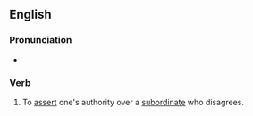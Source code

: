 ==English==

===Pronunciation===
* {{audio|en|En-au-pull rank.ogg|Audio (AU)}}

===Verb===
{{en-verb|*}}

# {{lb|en|idiomatic}} To [[assert]] one's authority over a [[subordinate]] who disagrees.